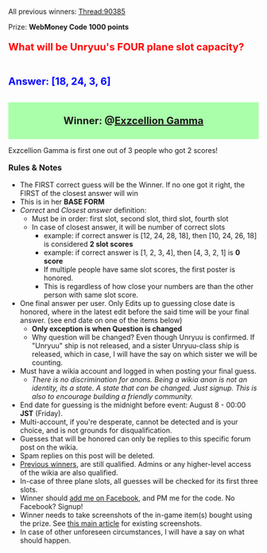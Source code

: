 All previous winners: [[Thread:90385]]

Prize: '''WebMoney Code 1000 points'''

<div style="font-size:20px; font-weight:bold; color:#f00; margin:10px 0px 5px 0px; padding:0px 0px 5px 0px;">What will be Unryuu's FOUR  {{aircraft}} plane slot capacity?</div>

<div style="font-size:20px; font-weight:bold; color:#00f; margin:10px 0px 5px 0px; padding:0px 0px 5px 0px;">Answer: [18, 24, 3, 6]</div>

<div style="padding:5px 20px; background:#afa; text-align:center; font-size:20px; font-weight:bold; ">
Winner: @[[User:Exzcellion_Gamma|Exzcellion Gamma]]
</div>
Exzcellion Gamma is first one out of 3 people who got 2 scores!


<div style="font-size:16px; font-weight:bold; margin:10px 0px 5px 0px;">Rules & Notes</div>
* The FIRST correct guess will be the Winner. If no one got it right, the FIRST of the closest answer will win
* This is in her '''BASE FORM'''
* ''Correct'' and ''Closest answer'' definition:
** Must be in order: first slot, second slot, third slot, fourth slot
** In case of closest answer, it will be number of correct slots
*** example: if correct answer is [12, 24, 28, 18], then [10, 24, 26, 18] is considered '''2 slot scores'''
*** example: if correct answer is [1, 2, 3, 4], then [4, 3, 2, 1] is '''0 score'''
*** If multiple people have same slot scores, the first poster is honored.
*** This is regardless of how close your numbers are than the other person with same slot score. 
* One final answer per user. Only Edits up to guessing close date is honored, where in the latest edit before the said time will be your final answer. (see end date on one of the items below)
** '''Only exception is when Question is changed'''
** Why question will be changed? Even  though Unryuu is confirmed. If "Unryuu" ship is not released, and a sister Unryuu-class ship is released, which in case, I will have the say on which sister we will be counting.
* Must have a wikia account and logged in when posting your final guess.
** ''There is no discrimination for anons. Being a wikia anon is not an identity, its a state. A state that can be changed. Just signup. This is also to encourage building a friendly community.''
* End date for guessing is the midnight before event: August 8 - 00:00 '''JST''' (Friday).
* Multi-account, if you're desperate, cannot be detected and is your choice, and is not grounds for disqualification.
* Guesses that will be honored can only be replies to this specific forum post on the wikia.
* Spam replies on this post will be deleted.
* [[Thread:90385|Previous winners]], are still qualified. Admins or any higher-level access of the wikia are also qualified.
* In-case of three plane slots, all guesses will be checked for its first three slots.
* Winner should [https://www.facebook.com/dragonjet add me on Facebook], and PM me for the code. No Facebook? Signup!
* Winner needs to take screenshots of the in-game item(s) bought using the prize. See [[Thread:90385|this main article]] for existing screenshots.
* In case of other unforeseen circumstances, I will have a say on what should happen.<ac_metadata title="WebMoney III: Summer 2014" related_topics=""> </ac_metadata>